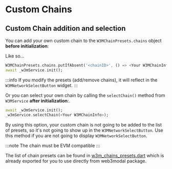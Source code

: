 # Custom Chains

## Custom Chain addition and selection

You can add your own custom chain to the `W3MChainPresets.chains` object **before initialization**:

Like so...
```dart
W3MChainPresets.chains.putIfAbsent('<chainID>', () => <Your W3MChainInfo>);
await _w3mService.init();
```

:::info
If you modify the presets (add/remove chains), it will reflect in the `W3MNetworkSelectButton` widget.
:::

Or you can select your own chain by calling the `selectChain()` method from `W3MService` **after initialization**:.

```dart
await _w3mService.init();
_w3mService.selectChain(<Your W3MChainInfo>);
```

By using this option, your custom chain is not going to be added to the list of presets, so it's not going to show up in the `W3MNetworkSelectButton`. Use this method if you are not going to display `W3MNetworkSelectButton`.

:::note
The chain must be EVM compatible
:::

The list of chain presets can be found in [w3m_chains_presets.dart](https://github.com/WalletConnect/Web3ModalFlutter/blob/master/lib/utils/w3m_chains_presets.dart) which is already exported for you to use directly from web3modal package.
